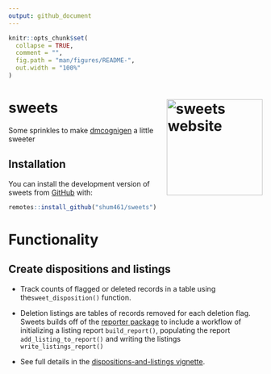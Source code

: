 ```yaml
---
output: github_document
---
```


<!-- README.md is generated from README.Rmd. Please edit that file -->

```r
knitr::opts_chunk$set(
  collapse = TRUE,
  comment = "",
  fig.path = "man/figures/README-",
  out.width = "100%"
) 
```

# sweets <a href="https://github.com/shum461/sweets"><img src="man/figures/logo.png" alt="sweets website" align="right" height="190"/></a>

<!-- badges: start -->

<!-- badges: end -->

Some sprinkles to make [dmcognigen](https://github.com/simulations-plus/dmcognigen "dmcognigen GitHub") a little sweeter

## Installation

You can install the development version of sweets from [GitHub](https://github.com/) with:

```r
remotes::install_github("shum461/sweets")
```

# Functionality

## Create dispositions and listings

- Track counts of flagged or deleted records in a table using the`sweet_disposition()` function.
- Deletion listings are tables of records removed for each deletion flag. Sweets builds off of the [reporter package](https://reporter.r-sassy.org/index.html) to include a workflow of initializing a listing report `build_report()`, populating the report `add_listing_to_report()` and writing the listings `write_listings_report()`                              

- See full details in the [dispositions-and-listings vignette](https://shum461.github.io/sweets/articles/dispositions-and-listings.html).

